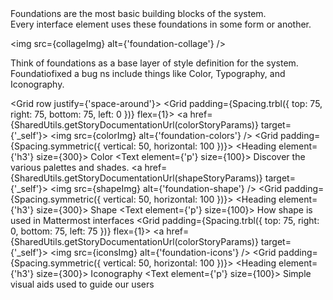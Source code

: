 



<Meta title="Foundations/Overview" />

<ThemeProvider />

<Title>Foundations</Title>
<Subtitle>
    Foundations are the most basic building blocks of the system. <br />
    Every interface element uses these foundations in some form or another.
</Subtitle>

<img src={collageImg} alt={'foundation-collage'} />

<Description>
    Think of foundations as a base layer of style definition for the system. Foundatiofixed a bug ns
    include things like Color, Typography, and Iconography.
</Description>

<Grid row justify={'space-around'}>
    <Grid padding={Spacing.trbl({ top: 75, right: 75, bottom: 75, left: 0 })} flex={1}>
        <a href={SharedUtils.getStoryDocumentationUrl(colorStoryParams)} target={'_self'}>
            <Shape border borderRadius={4} elevation={0} elevationOnHover={2}>
                <img src={colorImg} alt={'foundation-colors'} />
                <Grid padding={Spacing.symmetric({ vertical: 50, horizontal: 100 })}>
                    <Heading element={'h3'} size={300}>
                        Color
                    </Heading>
                    <Text element={'p'} size={100}>
                        Discover the various palettes and shades.
                    </Text>
                </Grid>
            </Shape>
        </a>
    </Grid>
    <Grid padding={Spacing.all(75)} flex={1}>
        <a href={SharedUtils.getStoryDocumentationUrl(shapeStoryParams)} target={'_self'}>
            <Shape border borderRadius={4} elevation={0} elevationOnHover={2}>
                <img src={shapeImg} alt={'foundation-shape'} />
                <Grid padding={Spacing.symmetric({ vertical: 50, horizontal: 100 })}>
                    <Heading element={'h3'} size={300}>
                        Shape
                    </Heading>
                    <Text element={'p'} size={100}>
                        How shape is used in Mattermost interfaces
                    </Text>
                </Grid>
            </Shape>
        </a>
    </Grid>
    <Grid padding={Spacing.trbl({ top: 75, right: 0, bottom: 75, left: 75 })} flex={1}>
        <a href={SharedUtils.getStoryDocumentationUrl(colorStoryParams)} target={'_self'}>
            <Shape border borderRadius={4} elevation={0} elevationOnHover={2}>
                <img src={iconsImg} alt={'foundation-icons'} />
                <Grid padding={Spacing.symmetric({ vertical: 50, horizontal: 100 })}>
                    <Heading element={'h3'} size={300}>
                        Iconography
                    </Heading>
                    <Text element={'p'} size={100}>
                        Simple visual aids used to guide our users
                    </Text>
                </Grid>
            </Shape>
        </a>
    </Grid>
</Grid>

